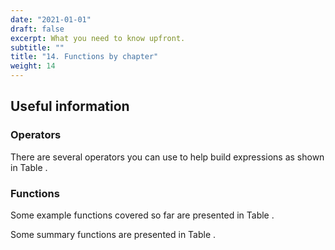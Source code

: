 ```yaml
---
date: "2021-01-01"
draft: false
excerpt: What you need to know upfront.
subtitle: ""
title: "14. Functions by chapter"
weight: 14
---
```


## Useful information

### Operators

There are several operators you can use to help build expressions as shown in Table \ref{tab:operators}.

\begin{table}[htbp]
\begin{small}
\begin{center}
\caption{Logical operators for use in R.}
\label{tab:operators}
\newcolumntype{R}{>{\raggedright\arraybackslash}X}%
\begin{tabularx}{\textwidth}{l X l}
\toprule
Operator & Meaning & Example \\
\midrule
\texttt{\textless{}} & less than & \texttt{x\ \textless{}\ 3} \\
\texttt{\textgreater{}} & greater than & \texttt{x\ \textgreater{}\ 5} \\
\texttt{\textgreater{}=} & greater than or equal to & \texttt{x\ \textgreater{}=\ 24} \\
\texttt{\textless{}=} & less than or equal to & \texttt{x\ \textless{}=\ 19} \\
\texttt{==} & exactly equal to & \texttt{x\ ==\ 666} \\
\texttt{!=} & not equal to & \texttt{x\ !=\ 777} \\
\texttt{\&} & AND; returns TRUE if statements on both sides of the \texttt{\&} are TRUE & \texttt{(x\ \textgreater{}\ 3)\ \&\ (y\ !=\ 5)} \\
\texttt{\textbar{}} & OR; the pipe symbol \texttt{\textbar{}}; TRUE if a statement on either side of the \texttt{\textbar{}} is TRUE & \texttt{(x\ \textless{}\ 10)\ \textbar{}\ (x\ \textgreater{}\ 20)} \\
\bottomrule
\end{tabularx}
\end{center}
\end{small}
\end{table}

\begin{mybox}{}{Question}
The logical AND: If we had said \texttt{subset(dat, site == "Kommetjie" \& site == "Baboon")}, what would have happened? Why? Try it and see...
\end{mybox}

### Functions

Some example functions covered so far are presented in Table \ref{tab:functions}.

\begin{table}[htbp]
\begin{small}
\begin{center}
\caption{Common functions used for daily work in R.}
\label{tab:functions}
\newcolumntype{R}{>{\raggedright\arraybackslash}X}%
\begin{tabularx}{\textwidth}{R  l  R  R }
\toprule
\textbf{Type} & \textbf{Function} & \textbf{What it does} & \textbf{Syntax} \\
\midrule
Checking a dataframe & \texttt{class()} & Gives the class (type of data structure) of the object & \texttt{class(dat)} \\
Numerical calculations & \texttt{mean()}, \texttt{sd()} & Calculations on a numerical R object (variables, vectors, arrays) & \texttt{mean(dat\$var)} \\
Gets working directory & \texttt{getwd()} & Gets current working directory & \texttt{getwd()} \\
Sets working directory & \texttt{setwd()} & Sets working directory to specified path & \texttt{setwd("yourpath")} \\
Getting your data into R & \texttt{read.table()} & Reads file in table format (with specified separator sep) and creates a dataframe from it & \texttt{read.table("filename.csv", header= TRUE, sep = ",")} \\
Getting .csv file into R & \texttt{read.csv()} & Reads in .csv file to a dataframe; as above, but `sep' predefined & \texttt{read.csv("filename.csv", header= TRUE)} \\
List variables & \texttt{ls()}  & Lists objects in memory & \texttt{ls()} \\
Variable names in dataframe & \texttt{names()} & Gives variable names & \texttt{names(dat)} \\
Subsetting a dataframe & \texttt{subset()} & Subset a dataframe & \texttt{subset(dat, Var1 == "Low" | Var2 <= 5)} \\
Cleaning up & \texttt{rm()} & Removes object(s) from the Environment & \texttt{rm(object\_name)}; \texttt{rm(list = ls())} \\
\bottomrule
\end{tabularx}
\end{center}
\end{small}
\end{table}

Some summary functions are presented in Table \ref{tab:summaries}.

\begin{table}[htbp]
\begin{small}
\begin{center}
\caption{Commonly used and useful summary functions.}
\label{tab:summaries}
\newcolumntype{R}{>{\raggedright\arraybackslash}X}%
\begin{tabularx}{\textwidth}{R  R  R  X }
\toprule
\textbf{Type} & \textbf{Function} & \textbf{What it does} & \textbf{Syntax} \\
\midrule
Specifying variable in dataframe & \texttt{\$} & Gives the class (type of data structure) of the object & \texttt{dat\$blade\_length} \\
 & \texttt{str()} & Lists variables in your object by name, their data type (continuous, factor) and an indication of the actual data & \texttt{str(dat)} \\
& \texttt{head()} & Gives first 6 rows of a dataframe, or number of rows (\texttt{n}) specified & \texttt{head(dat, 20)} \\
& \texttt{tail()} & Gives last 6 (or \texttt{n}) rows of a dataframe & \texttt{tail(dat, 10)} \\
& \texttt{names()} & Gives variable names & \texttt{names(dat)} \\
& \texttt{summary()} & Tabulates variables in dataframe and provides summary statistics & \texttt{summary(dat)} \\
<!-- & \texttt{attach()} & Loads dataframe into memory & \texttt{attach(dat)} \\ -->
<!-- & \texttt{detach()} & Removes dataframe from memory & \texttt{detach(dat)} \\ -->
& \texttt{with()} & Specify a dataframe & \texttt{with(dat, mean(blade\_length))} \\
Summary statistics & \texttt{mean()}, \texttt{sd()}, \texttt{range()}, \texttt{var()} & Calculates particular statistic for a variable. Use \texttt{na.rm = TRUE} if your data contain \texttt{NA}s & \emph{e.g.} \texttt{mean(dat\$blade\_length, na.rm = TRUE)} \\
& \texttt{length()} & Number of elements in a variable. Use \texttt{na.omit()} if your data contain \texttt{NA}s & \texttt{length(dat\$blade\_length)}; \texttt{length(na.omit(dat\$blade\_length))} \\
Data manipulation & \texttt{table()} & Frequency table by variables specified & \texttt{table(dat\$site, dat\$blade\_length)} \\
& \texttt{ftable()} & Flat frequency table useful for displaying multidimensional tables & \texttt{ftable(dat\$catvar1, dat\$catvar2, dat\$catvar3)} \\
Saving an object file & \texttt{write.csv()} & Save an object to a .csv file & \texttt{write.csv(sp\_by\_site, file = "Laminaria.csv", row.names = TRUE)} \\
\bottomrule
\end{tabularx}
\end{center}
\end{small}
\end{table}